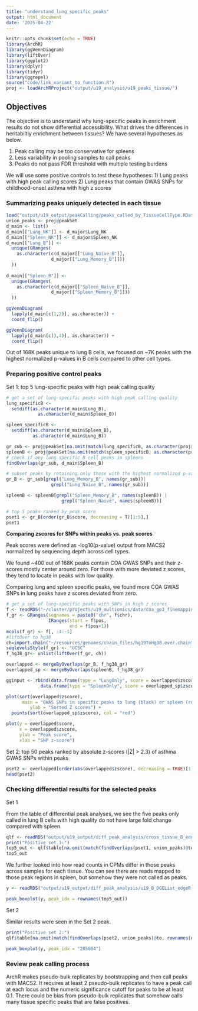 ```yaml
---
title: "understand_lung_specific_peaks"
output: html_document
date: '2025-04-22'
---
```


```r
knitr::opts_chunk$set(echo = TRUE)
library(ArchR)
library(ggVennDiagram)
library(liftOver)
library(ggplot2)
library(dplyr)
library(tidyr)
library(ggrepel)
source("code/link_variant_to_function.R")
proj <- loadArchRProject("output/u19_analysis/u19_peaks_tissue/")
```

## Objectives

The objective is to understand why lung-specific peaks in enrichment results do not show differential accessibility. What drives the differences in heritabiltiy enrichment between tissues? We have several hypotheses as below.

1. Peak calling may be too conservative for spleens  
2. Less variability in pooling samples to call peaks   
3. Peaks do not pass FDR threshold with multiple testing burdens 

We will use some positive controls to test these hypotheses: 1) Lung peaks with high peak calling scores  2) Lung peaks that contain GWAS SNPs for childhood-onset asthma with high z scores


### Summarizing peaks uniquely detected in each tissue 
```r
load("output/u19_output/peakCalling/peaks_called_by_TissueCellType.RData")
union_peaks <- proj@peakSet
d_main <- list()
d_main[["Lung_NK"]] <- d_major$Lung_NK
d_main[["Spleen_NK"]] <- d_major$Spleen_NK
d_main[["Lung_B"]] <- 
  unique(GRanges(
    as.character(c(d_major[["Lung_Naive_B"]], 
                 d_major[["Lung_Memory_B"]]))
  ))
      
d_main[["Spleen_B"]] <- 
  unique(GRanges(
    as.character(c(d_major[["Spleen_Naive_B"]], 
                 d_major[["Spleen_Memory_B"]]))
  ))
```

```r
ggVennDiagram(
  lapply(d_main[c(1,2)], as.character)) + 
  coord_flip()

ggVennDiagram(
  lapply(d_main[c(3,4)], as.character)) + 
  coord_flip()
```
Out of 168K peaks unique to lung B cells, we focused on ~7K peaks with the highest normalized p-values in B cells compared to other cell types. 

### Preparing positive control peaks 

Set 1: top 5 lung-specific peaks with high peak calling quality
```r
# get a set of lung-specific peaks with high peak calling quality
lung_specificB <- 
  setdiff(as.character(d_main$Lung_B),
            as.character(d_main$Spleen_B))

spleen_specificB <- 
  setdiff(as.character(d_main$Spleen_B),
          as.character(d_main$Lung_B))

gr_sub <- proj@peakSet[na.omit(match(lung_specificB, as.character(proj@peakSet)))]
spleenB <- proj@peakSet[na.omit(match(spleen_specificB, as.character(proj@peakSet)))]
# check if any lung specific B cell peaks in spleens
findOverlaps(gr_sub, d_main$Spleen_B)

# subset peaks by retaining only those with the highest normalized p-values in B cells
gr_B <- gr_sub[grepl("Lung_Memory_B", names(gr_sub))|
                 grepl("Lung_Naive_B", names(gr_sub))]

spleenB <- spleenB[grepl("Spleen_Memory_B", names(spleenB)) | 
                     grepl("Spleen_Naive", names(spleenB))]

# top 5 peaks ranked by peak score
pset1 <- gr_B[order(gr_B$score, decreasing = T)[1:5],]
pset1
```
**Comparing zscores for SNPs within peaks vs. peak scores** 

Peak scores were defined as -log10(p-value) output from MACS2 normalized by sequencing depth across cell types. 

We found ~400 out of 168K peaks contain COA GWAS SNPs and their z-scores mostly center around zero. For those with more deviated z scores, they tend to locate in peaks with low quality. 

Comparing lung and spleen specific peaks, we found more COA GWAS SNPs in lung peaks have z scores deviated from zero. 

```r
# get a set of lung-specific peaks with SNPs in high z scores 
f <- readRDS("~/cluster/projects/u19_multiomics/data/coa_gp3_finemapping_gwas_L5.rds")
f_gr <- GRanges(seqnames = paste0("chr", f$chr),
                IRanges(start = f$pos,
                        end = f$pos+1))
mcols(f_gr) <- f[, -4:-1]
#liftOver to hg38
ch=import.chain("~/resources/genomes/chain_files/hg19ToHg38.over.chain")
seqlevelsStyle(f_gr) <- "UCSC"
f_hg38_gr<- unlist(liftOver(f_gr, ch))

overlapped <- mergeByOverlaps(gr_B, f_hg38_gr)
overlapped_sp <- mergeByOverlaps(spleenB, f_hg38_gr)

gginput <- rbind(data.frame(type = "LungOnly", score = overlapped$zscore),
             data.frame(type = "SpleenOnly", score = overlapped_sp$zscore))

plot(sort(overlapped$zscore),
      main = "GWAS SNPs in specific peaks to lung (black) or spleen (red)",
         ylab = "Sorted Z scores") + 
  points(sort(overlapped_sp$zscore), col = "red")

plot(y = overlapped$score,
     x = overlapped$zscore,
     ylab = "Peak score",
     xlab = "SNP z-score")
```

Set 2: top 50 peaks ranked by absolute z-scores (|Z| > 2.3) of asthma GWAS SNPs within peaks 

```r
pset2 <- overlapped[order(abs(overlapped$zscore), decreasing = TRUE)[1:50], ]$gr_B
head(pset2)
```

### Checking differential results for the selected peaks

Set 1

From the table of differential peak analyses, we see the five peaks only called in lung B cells with high quality do not have large fold change compared with spleen. 
```r
qlf <- readRDS("output/u19_output/diff_peak_analysis/cross_tissue_B_edgeR.RDS")
print("Positive set 1:")
top5_out <- qlf$table[na.omit(match(findOverlaps(pset1, union_peaks)@to, rownames(qlf$table))), ]
top5_out
```
We further looked into how read counts in CPMs differ in those peaks across samples for each tissue. You can see there are reads mapped to those peak regions in spleen, but somehow they were not called as peaks. 
```r
y <- readRDS("output/u19_output/diff_peak_analysis/u19_B_DGEList_edgeR.RDS")

peak_boxplot(y, peak_idx = rownames(top5_out))
```
Set 2

Similar results were seen in the Set 2 peak. 
```r
print("Positive set 2:")
qlf$table[na.omit(match(findOverlaps(pset2, union_peaks)@to, rownames(qlf$table))), ]
```
```r
peak_boxplot(y, peak_idx = "205004")
```

### Review peak calling process

ArchR makes pseudo-bulk replicates by bootstrapping and then call peaks with MACS2. It requires at least 2 pseudo-bulk replicates to have a peak call at each locus and the numeric significance cutoff for peaks to be at least 0.1. There could be bias from pseudo-bulk replicates that somehow calls many tissue specific peaks that are false positives. 



